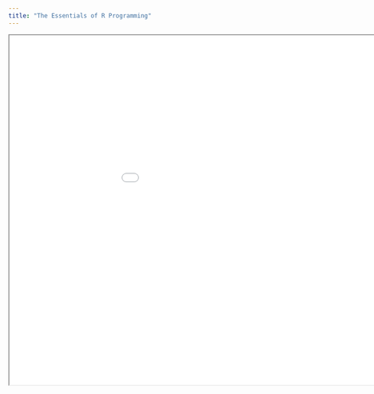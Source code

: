 ```yaml
---
title: "The Essentials of R Programming"
---
```


```{=html}

<iframe width="1050" height="700" src="slides/02_The_Essentials_of_R_Programming.html" class="slide-deck"></iframe>

```

